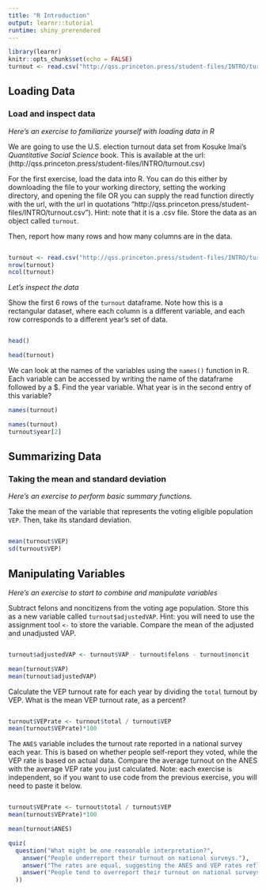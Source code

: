 ```yaml
---
title: "R Introduction"
output: learnr::tutorial
runtime: shiny_prerendered
---
```



```r
library(learnr)
knitr::opts_chunk$set(echo = FALSE)
turnout <- read.csv("http://qss.princeton.press/student-files/INTRO/turnout.csv")
```


## Loading Data

### Load and inspect data 

*Here's an exercise to familiarize yourself with loading data in R*

We are going to use the U.S. election turnout data set from Kosuke Imai's *Quantitative Social Science* book. This is available at the url: (http://qss.princeton.press/student-files/INTRO/turnout.csv)

For the first exercise, load the data into R. You can do this either by downloading the file to your working directory, setting the working directory, and opening the file OR you can supply the read function directly with the url, with the url in quotations "http://qss.princeton.press/student-files/INTRO/turnout.csv"). Hint: note that it is a .csv file. Store the data as an object called `turnout`.

Then, report how many rows and how many columns are in the data.

```r

```


```r
turnout <- read.csv("http://qss.princeton.press/student-files/INTRO/turnout.csv")
nrow(turnout)
ncol(turnout)
```

*Let's inspect the data*

Show the first 6 rows of the `turnout` dataframe. Note how this is a rectangular dataset, where each column is a different variable, and each row corresponds to a different year's set of data.

```r

```

```r
head()
```


```r
head(turnout)
```


We can look at the names of the variables using the `names()` function in R. Each variable can be accessed by writing the name of the dataframe followed by a \$. Find the year variable. What year is in the second entry of this variable?

```r
names(turnout)

```

```r
names(turnout)
turnout$year[2]
```

## Summarizing Data


### Taking the mean and standard deviation

*Here's an exercise to perform basic summary functions.*

Take the mean of the variable that represents the voting eligible population `VEP`. Then, take its standard deviation.

```r

```

```r
mean(turnout$VEP)
sd(turnout$VEP)
```

## Manipulating Variables

*Here's an exercise to start to combine and manipulate variables*

Subtract felons and noncitizens from the voting age population. Store this as a new variable called `turnout$adjustedVAP`. Hint: you will need to use the assignment tool `<-` to store the variable. Compare the mean of the adjusted and unadjusted VAP.

```r

```

```r
turnout$adjustedVAP <- turnout$VAP - turnout$felons - turnout$noncit

mean(turnout$VAP)
mean(turnout$adjustedVAP)
```

Calculate the VEP turnout rate for each year by dividing the `total` turnout by VEP. What is the mean VEP turnout rate, as a percent?

```r

```

```r
turnout$VEPrate <- turnout$total / turnout$VEP
mean(turnout$VEPrate)*100
```

The `ANES` variable includes the turnout rate reported in a national survey each year. This is based on whether people self-report they voted, while the VEP rate is based on actual data. Compare the average turnout on the ANES with the average VEP rate you just calculated. Note: each exercise is independent, so if you want to use code from the previous exercise, you will need to paste it below.

```r

```


```r
turnout$VEPrate <- turnout$total / turnout$VEP
mean(turnout$VEPrate)*100

mean(turnout$ANES)
```



```r
quiz(
  question("What might be one reasonable interpretation?",
    answer("People underreport their turnout on national surveys."),
    answer("The rates are equal, suggesting the ANES and VEP rates reflect the same calculation"),
    answer("People tend to overreport their turnout on national surveys.", correct = TRUE)
  ))
```
